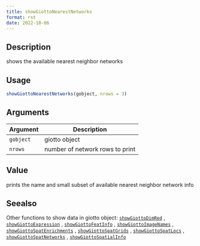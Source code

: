 ```yaml
--- 
title: showGiottoNearestNetworks 
format: rst 
date: 2022-10-06 
--- 
```


## Description

shows the available nearest neighbor networks


## Usage

```r
showGiottoNearestNetworks(gobject, nrows = 3)
```


## Arguments

Argument      |Description
------------- |----------------
`gobject`     |     giotto object
`nrows`     |     number of network rows to print


## Value

prints the name and small subset of available nearest neighbor network info


## Seealso

Other functions to show data in giotto object:
 [`showGiottoDimRed`](#showgiottodimred) ,
 [`showGiottoExpression`](#showgiottoexpression) ,
 [`showGiottoFeatInfo`](#showgiottofeatinfo) ,
 [`showGiottoImageNames`](#showgiottoimagenames) ,
 [`showGiottoSpatEnrichments`](#showgiottospatenrichments) ,
 [`showGiottoSpatGrids`](#showgiottospatgrids) ,
 [`showGiottoSpatLocs`](#showgiottospatlocs) ,
 [`showGiottoSpatNetworks`](#showgiottospatnetworks) ,
 [`showGiottoSpatialInfo`](#showgiottospatialinfo)


